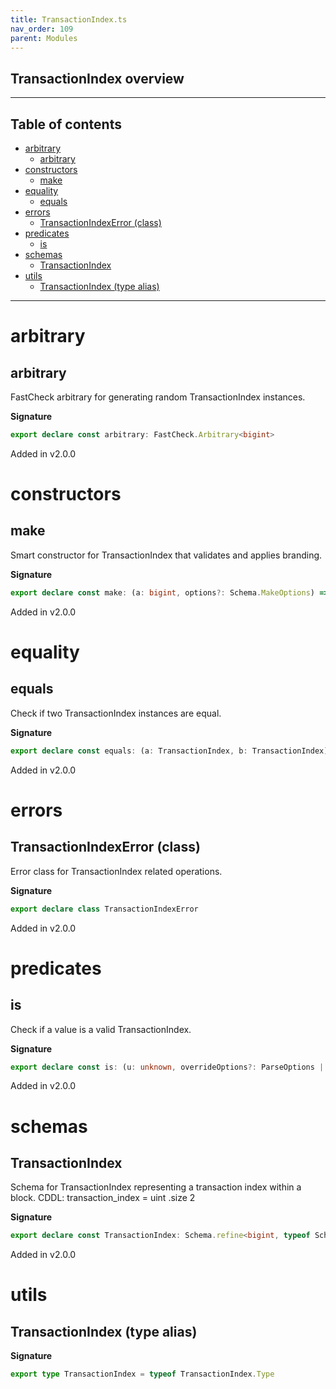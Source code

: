 ```yaml
---
title: TransactionIndex.ts
nav_order: 109
parent: Modules
---
```


## TransactionIndex overview

---

<h2 className="text-delta">Table of contents</h2>

- [arbitrary](#arbitrary)
  - [arbitrary](#arbitrary-1)
- [constructors](#constructors)
  - [make](#make)
- [equality](#equality)
  - [equals](#equals)
- [errors](#errors)
  - [TransactionIndexError (class)](#transactionindexerror-class)
- [predicates](#predicates)
  - [is](#is)
- [schemas](#schemas)
  - [TransactionIndex](#transactionindex)
- [utils](#utils)
  - [TransactionIndex (type alias)](#transactionindex-type-alias)

---

# arbitrary

## arbitrary

FastCheck arbitrary for generating random TransactionIndex instances.

**Signature**

```ts
export declare const arbitrary: FastCheck.Arbitrary<bigint>
```

Added in v2.0.0

# constructors

## make

Smart constructor for TransactionIndex that validates and applies branding.

**Signature**

```ts
export declare const make: (a: bigint, options?: Schema.MakeOptions) => bigint
```

Added in v2.0.0

# equality

## equals

Check if two TransactionIndex instances are equal.

**Signature**

```ts
export declare const equals: (a: TransactionIndex, b: TransactionIndex) => boolean
```

Added in v2.0.0

# errors

## TransactionIndexError (class)

Error class for TransactionIndex related operations.

**Signature**

```ts
export declare class TransactionIndexError
```

Added in v2.0.0

# predicates

## is

Check if a value is a valid TransactionIndex.

**Signature**

```ts
export declare const is: (u: unknown, overrideOptions?: ParseOptions | number) => u is bigint
```

Added in v2.0.0

# schemas

## TransactionIndex

Schema for TransactionIndex representing a transaction index within a block.
CDDL: transaction_index = uint .size 2

**Signature**

```ts
export declare const TransactionIndex: Schema.refine<bigint, typeof Schema.BigIntFromSelf>
```

Added in v2.0.0

# utils

## TransactionIndex (type alias)

**Signature**

```ts
export type TransactionIndex = typeof TransactionIndex.Type
```

